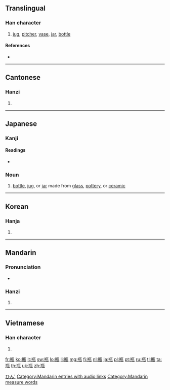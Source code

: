 {{also|缾}}
{{also|甁}}
==Translingual==

===Han character===
{{Han char|rn=98|rad=瓦|as=06|sn=11|four=8141<sub>7</sub>|canj=廿廿一女弓 (TTMVN)}}

# [[jug]], [[pitcher]], [[vase]], [[jar]], [[bottle]]

====References====
* {{Han ref|kx=0749.020|dkj=21486|dj=1157.260|hdz=21425.020|uh=74F6|ud=29942|bh=B27E|bd=45694}}

----

==Cantonese==

===Hanzi===
{{yue-hanzi|jyut=|y=ping4}}

# {{defn|lang=yue|sort=瓦06}}

----

==Japanese==

===Kanji===
{{ja-kanji|grade=c|rs=瓦06}}

====Readings====
* {{ja-readings|on=[[へい]] (hei), [[びん]] (bin)|kun=[[かめ]] (kame)}}

===Noun===
{{ja-noun|k|hira=びん|rom=bin|hidx=ひん'}}

# [[bottle]], [[jug]], or [[jar]] made from [[glass]], [[pottery]], or [[ceramic]]

[[Category:ja:Containers|ひん']]

----

==Korean==

===Hanja===
{{ko-hanja|hangeul=[[병]]|eumhun=|rv=byeong|mr=pyŏng|y=pyeng}}

# {{defn|lang=ko|sort=瓦06}}

----

==Mandarin==

===Pronunciation===
* {{audio|zh-píng.ogg|audio}}

===Hanzi===
{{cmn-hanzi|pin=[[píng]] ([[ping2]])|wg=p'ing<sup>2</sup>}}

# {{defn|lang=cmn|sort=瓦06}}

[[Category:Mandarin entries with audio links]]
[[Category:Mandarin measure words]]

----

==Vietnamese==

===Han character===
{{vi-hantu|[[bình]]|rs=瓦06}}

# {{defn|lang=vi|sort=瓦06}}

[[fr:瓶]]
[[ko:瓶]]
[[it:瓶]]
[[sw:瓶]]
[[lo:瓶]]
[[li:瓶]]
[[mg:瓶]]
[[fj:瓶]]
[[nl:瓶]]
[[ja:瓶]]
[[pl:瓶]]
[[pt:瓶]]
[[ru:瓶]]
[[tl:瓶]]
[[ta:瓶]]
[[th:瓶]]
[[uk:瓶]]
[[zh:瓶]]
